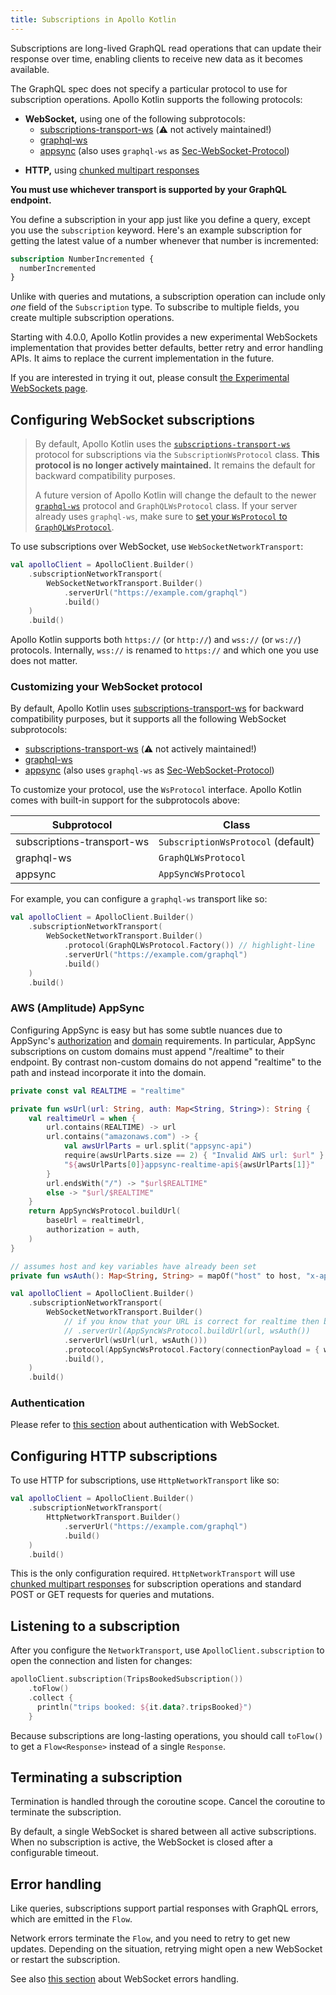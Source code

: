 ```yaml
---
title: Subscriptions in Apollo Kotlin
---
```


Subscriptions are long-lived GraphQL read operations that can update their response over time, enabling clients to receive new data as it becomes available.

The GraphQL spec does not specify a particular protocol to use for subscription operations. Apollo Kotlin supports the following protocols:

- **WebSocket,** using one of the following subprotocols:
  - [subscriptions-transport-ws](https://github.com/apollographql/subscriptions-transport-ws/blob/master/PROTOCOL.md) (⚠️ not actively maintained!)
  - [graphql-ws](https://github.com/enisdenjo/graphql-ws/blob/master/PROTOCOL.md)
  - [appsync](https://docs.aws.amazon.com/appsync/latest/devguide/real-time-websocket-client.html) (also uses `graphql-ws` as [Sec-WebSocket-Protocol](https://datatracker.ietf.org/doc/html/rfc6455#section-1.2))
* **HTTP,** using [chunked multipart responses](https://github.com/graphql/graphql-over-http/blob/main/rfcs/IncrementalDelivery.md)

**You must use whichever transport is supported by your GraphQL endpoint.**

You define a subscription in your app just like you define a query, except you use the `subscription` keyword. Here's an example subscription for getting the latest value of a number whenever that number is incremented:

```graphql
subscription NumberIncremented {
  numberIncremented
}
```

Unlike with queries and mutations, a subscription operation can include only _one_ field of the `Subscription` type. To subscribe to multiple fields, you create multiple subscription operations.

<Note>

Starting with 4.0.0, Apollo Kotlin provides a new experimental WebSockets implementation that provides better defaults, better retry and error handling APIs. It aims to replace the current implementation in the future.

If you are interested in trying it out, please consult [the Experimental WebSockets page](../advanced/experimental-websockets).

</Note>

## Configuring WebSocket subscriptions

> By default, Apollo Kotlin uses the [`subscriptions-transport-ws`](https://github.com/apollographql/subscriptions-transport-ws/blob/master/PROTOCOL.md) protocol for subscriptions via the `SubscriptionWsProtocol` class. **This protocol is no longer actively maintained.** It remains the default for backward compatibility purposes.
>
> A future version of Apollo Kotlin will change the default to the newer [`graphql-ws`](https://github.com/enisdenjo/graphql-ws/blob/master/PROTOCOL.md) protocol and `GraphQLWsProtocol` class. If your server already uses `graphql-ws`, make sure to [set your `WsProtocol` to `GraphQLWsProtocol`](#customizing-your-websocket-protocol).

To use subscriptions over WebSocket, use `WebSocketNetworkTransport`:

```kotlin
val apolloClient = ApolloClient.Builder()
    .subscriptionNetworkTransport(
        WebSocketNetworkTransport.Builder()
            .serverUrl("https://example.com/graphql")
            .build()
    )
    .build()
```
<Note>

Apollo Kotlin supports both `https://` (or `http://`) and `wss://` (or `ws://`) protocols. Internally, `wss://` is renamed to `https://` and which one you use does not matter.

</Note>


### Customizing your WebSocket protocol

By default, Apollo Kotlin uses [subscriptions-transport-ws](https://github.com/apollographql/subscriptions-transport-ws/blob/master/PROTOCOL.md) for backward compatibility purposes, but it supports all the following WebSocket subprotocols:

- [subscriptions-transport-ws](https://github.com/apollographql/subscriptions-transport-ws/blob/master/PROTOCOL.md) (⚠️ not actively maintained!)
- [graphql-ws](https://github.com/enisdenjo/graphql-ws/blob/master/PROTOCOL.md)
- [appsync](https://docs.aws.amazon.com/appsync/latest/devguide/real-time-websocket-client.html) (also uses `graphql-ws` as [Sec-WebSocket-Protocol](https://datatracker.ietf.org/doc/html/rfc6455#section-1.2))

To customize your protocol, use the `WsProtocol` interface. Apollo Kotlin comes with built-in support for the subprotocols above:

| Subprotocol | Class |
|-------------|-------|
| subscriptions-transport-ws | `SubscriptionWsProtocol` (default) |
| graphql-ws | `GraphQLWsProtocol` |
| appsync | `AppSyncWsProtocol` |

For example, you can configure a `graphql-ws` transport like so:

```kotlin
val apolloClient = ApolloClient.Builder()
    .subscriptionNetworkTransport(
        WebSocketNetworkTransport.Builder()
            .protocol(GraphQLWsProtocol.Factory()) // highlight-line
            .serverUrl("https://example.com/graphql")
            .build()
    )
    .build()
```

### AWS (Amplitude) AppSync

Configuring AppSync is easy but has some subtle nuances due to AppSync's [authorization](https://docs.aws.amazon.com/appsync/latest/devguide/real-time-websocket-client.html#header-parameter-format-based-on-appsync-api-authorization-mode) and [domain](https://docs.aws.amazon.com/appsync/latest/devguide/real-time-websocket-client.html#handshake-details-to-establish-the-websocket-connection) requirements.
In particular, AppSync subscriptions on custom domains must append "/realtime" to their endpoint. By contrast non-custom domains do not append "realtime" to the path and instead incorporate it into the domain.

```kotlin
private const val REALTIME = "realtime"

private fun wsUrl(url: String, auth: Map<String, String>): String {
    val realtimeUrl = when {
        url.contains(REALTIME) -> url
        url.contains("amazonaws.com") -> {
            val awsUrlParts = url.split("appsync-api")
            require(awsUrlParts.size == 2) { "Invalid AWS url: $url" }
            "${awsUrlParts[0]}appsync-realtime-api${awsUrlParts[1]}"
        }
        url.endsWith("/") -> "$url$REALTIME"
        else -> "$url/$REALTIME"
    }
    return AppSyncWsProtocol.buildUrl(
        baseUrl = realtimeUrl,
        authorization = auth,
    )
}

// assumes host and key variables have already been set
private fun wsAuth(): Map<String, String> = mapOf("host" to host, "x-api-key" to key)

val apolloClient = ApolloClient.Builder()
    .subscriptionNetworkTransport(
        WebSocketNetworkTransport.Builder()
            // if you know that your URL is correct for realtime then below could be
            // .serverUrl(AppSyncWsProtocol.buildUrl(url, wsAuth())
            .serverUrl(wsUrl(url, wsAuth()))
            .protocol(AppSyncWsProtocol.Factory(connectionPayload = { wsAuth() }))
            .build(),
    )
    .build()
```

### Authentication

Please refer to [this section](../advanced/authentication#authenticating-your-websockets) about authentication with WebSocket.


## Configuring HTTP subscriptions

To use HTTP for subscriptions, use `HttpNetworkTransport` like so:

```kotlin
val apolloClient = ApolloClient.Builder()
    .subscriptionNetworkTransport(
        HttpNetworkTransport.Builder()
            .serverUrl("https://example.com/graphql")
            .build()
    )
    .build()
```

This is the only configuration required. `HttpNetworkTransport` will use [chunked multipart responses](https://github.com/graphql/graphql-over-http/blob/main/rfcs/IncrementalDelivery.md) for subscription operations and standard POST or GET requests for queries and mutations.

## Listening to a subscription

After you configure the `NetworkTransport`, use `ApolloClient.subscription` to open the connection and listen for changes:

```kotlin
apolloClient.subscription(TripsBookedSubscription())
    .toFlow()
    .collect {
      println("trips booked: ${it.data?.tripsBooked}")
    }
```

Because subscriptions are long-lasting operations, you should call `toFlow()` to get a `Flow<Response>` instead of a single `Response`.

## Terminating a subscription

Termination is handled through the coroutine scope. Cancel the coroutine to terminate the subscription.

By default, a single WebSocket is shared between all active subscriptions. When no subscription is active, the WebSocket is closed after a configurable timeout.

## Error handling

Like queries, subscriptions support partial responses with GraphQL errors, which are emitted in the `Flow`.

Network errors terminate the `Flow`, and you need to retry to get new updates. Depending on the situation, retrying might open a new WebSocket or restart the subscription.

See also [this section](../advanced/websocket-errors) about WebSocket errors handling.


